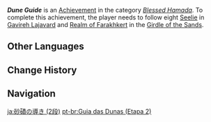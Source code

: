 {{Achievement Infobox
|title        = Dune Guide
|id           = 80241
|order id     = 222
|category     = Blessed Hamada
|description  = Follow 8 [[Seelie]] in [[Gavireh Lajavard]] and [[Realm of Farakhkert]] to their Seelie Courts.
|requirements = 
|primogems    = 10
|tracking     = Tracks the amount of Seelie found.
|topic        = Seelie
|hidden       = 
|set          = Dune Guide
|tier         = 2
|tiers_total  = 3
}}
'''''Dune Guide''''' is an [[Achievement]] in the category ''[[Blessed Hamada]]''. To complete this achievement, the player needs to follow eight [[Seelie]] in [[Gavireh Lajavard]] and [[Realm of Farakhkert]] in the [[Girdle of the Sands]].
<!--
==Gameplay Notes==
* 

==Trivia==
* 

==Gallery==
{{Preview
|size=300px
|file=
|caption=
}}

==Video Guides==
{{EVT
|video1   = 
|caption1 = 
}}
-->
==Other Languages==
{{Other Languages|Transclude = Dune Guide}}

==Change History==
{{Change History|3.6}}
<!--
==References==
{{Reflist}}
-->
==Navigation==
{{Achievement Navbox}}

[[ja:砂磧の導き (2段)]]
[[pt-br:Guia das Dunas (Etapa 2)]]